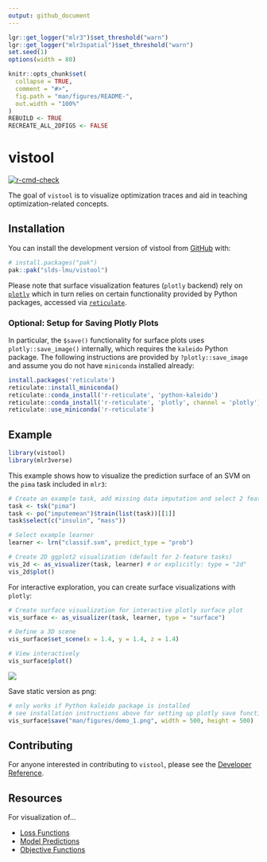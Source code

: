 ```yaml
---
output: github_document
---
```


<!-- README.md is generated from README.Rmd. Please edit this file -->

```r
lgr::get_logger("mlr3")$set_threshold("warn")
lgr::get_logger("mlr3spatial")$set_threshold("warn")
set.seed(1)
options(width = 80)

knitr::opts_chunk$set(
  collapse = TRUE,
  comment = "#>",
  fig.path = "man/figures/README-",
  out.width = "100%"
)
REBUILD <- TRUE
RECREATE_ALL_2DFIGS <- FALSE
```

# vistool

<!-- badges: start -->
[![r-cmd-check](https://github.com/slds-lmu/vistool/actions/workflows/r-cmd-check.yaml/badge.svg)](https://github.com/slds-lmu/vistool/actions/workflows/r-cmd-check.yaml)
<!-- badges: end -->

The goal of `vistool` is to visualize optimization traces and aid in teaching optimization-related concepts. 

## Installation

You can install the development version of vistool from [GitHub](https://github.com/) with:

``` r
# install.packages("pak")
pak::pak("slds-lmu/vistool")
```

Please note that surface visualization features (`plotly` backend) rely on [`plotly`](https://plotly.com/r/) which in turn relies on certain functionality provided by Python packages, accessed via [`reticulate`](https://rstudio.github.io/reticulate/).  

### Optional: Setup for Saving Plotly Plots
In particular, the `$save()` functionality for surface plots uses `plotly::save_image()` internally, which requires the `kaleido` Python package.
The following instructions are provided by `?plotly::save_image` and assume you do not have `miniconda` installed already:

```r
install.packages('reticulate')
reticulate::install_miniconda()
reticulate::conda_install('r-reticulate', 'python-kaleido')
reticulate::conda_install('r-reticulate', 'plotly', channel = 'plotly')
reticulate::use_miniconda('r-reticulate')
```

## Example

```r
library(vistool)
library(mlr3verse)
```


This example shows how to visualize the prediction surface of an SVM on the `pima` task included in `mlr3`:

```r
# Create an example task, add missing data imputation and select 2 features
task <- tsk("pima")
task <- po("imputemean")$train(list(task))[[1]]
task$select(c("insulin", "mass"))

# Select example learner
learner <- lrn("classif.svm", predict_type = "prob")

# Create 2D ggplot2 visualization (default for 2-feature tasks)
vis_2d <- as_visualizer(task, learner) # or explicitly: type = "2d"
vis_2d$plot()
```

For interactive exploration, you can create surface visualizations with `plotly`:

```r
# Create surface visualization for interactive plotly surface plot
vis_surface <- as_visualizer(task, learner, type = "surface")

# Define a 3D scene
vis_surface$set_scene(x = 1.4, y = 1.4, z = 1.4)

# View interactively
vis_surface$plot()
```

![](man/figures/demo_1.png)

Save static version as png:

```r
# only works if Python kaleido package is installed
# see installation instructions above for setting up plotly save functionality
vis_surface$save("man/figures/demo_1.png", width = 500, height = 500)
```

## Contributing

For anyone interested in contributing to `vistool`, please see the [Developer Reference](DEVELOPMENT.md).

## Resources 

For visualization of...

* [Loss Functions](https://slds-lmu.github.io/vistool/articles/loss_functions.html)
* [Model Predictions](https://slds-lmu.github.io/vistool/articles/model.html)
* [Objective Functions](https://slds-lmu.github.io/vistool/articles/objective.html)
